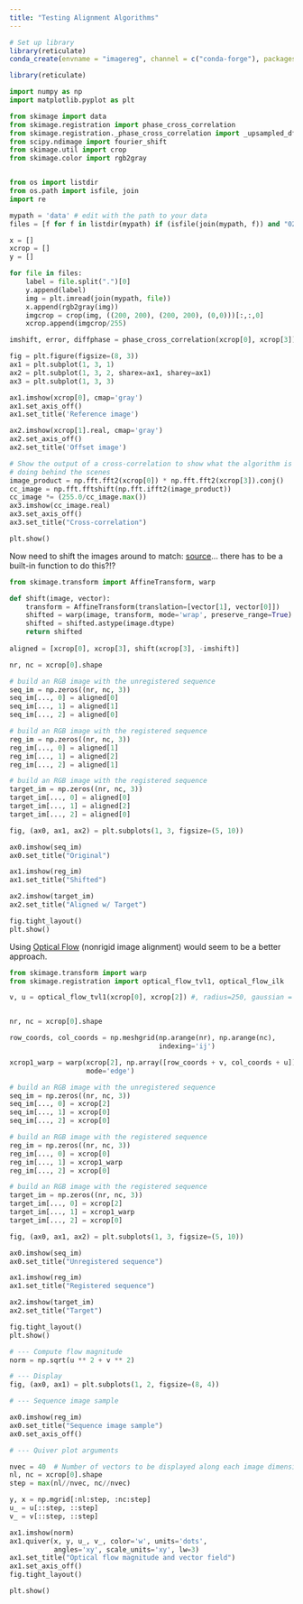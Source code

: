 ```yaml
---
title: "Testing Alignment Algorithms"
---
```


```r
# Set up library
library(reticulate)
conda_create(envname = "imagereg", channel = c("conda-forge"), packages=c("numpy","matplotlib","scikit-image"))
```

```r
library(reticulate)
```

```python
import numpy as np
import matplotlib.pyplot as plt

from skimage import data
from skimage.registration import phase_cross_correlation
from skimage.registration._phase_cross_correlation import _upsampled_dft
from scipy.ndimage import fourier_shift
from skimage.util import crop
from skimage.color import rgb2gray


from os import listdir
from os.path import isfile, join
import re
```

```python

mypath = 'data' # edit with the path to your data
files = [f for f in listdir(mypath) if (isfile(join(mypath, f)) and "025_04_L" in f and "tiff" in f)]

x = []
xcrop = []
y = []

for file in files:
    label = file.split(".")[0]
    y.append(label)
    img = plt.imread(join(mypath, file))
    x.append(rgb2gray(img))
    imgcrop = crop(img, ((200, 200), (200, 200), (0,0)))[:,:,0]
    xcrop.append(imgcrop/255)


```


```python
imshift, error, diffphase = phase_cross_correlation(xcrop[0], xcrop[3])

fig = plt.figure(figsize=(8, 3))
ax1 = plt.subplot(1, 3, 1)
ax2 = plt.subplot(1, 3, 2, sharex=ax1, sharey=ax1)
ax3 = plt.subplot(1, 3, 3)

ax1.imshow(xcrop[0], cmap='gray')
ax1.set_axis_off()
ax1.set_title('Reference image')

ax2.imshow(xcrop[1].real, cmap='gray')
ax2.set_axis_off()
ax2.set_title('Offset image')

# Show the output of a cross-correlation to show what the algorithm is
# doing behind the scenes
image_product = np.fft.fft2(xcrop[0]) * np.fft.fft2(xcrop[3]).conj()
cc_image = np.fft.fftshift(np.fft.ifft2(image_product))
cc_image *= (255.0/cc_image.max())
ax3.imshow(cc_image.real)
ax3.set_axis_off()
ax3.set_title("Cross-correlation")

plt.show()

```

Now need to shift the images around to match: [source](https://stackoverflow.com/questions/27087139/shifting-an-image-in-numpy)... there has to be a built-in function to do this?!?

```python
from skimage.transform import AffineTransform, warp

def shift(image, vector):
    transform = AffineTransform(translation=[vector[1], vector[0]])
    shifted = warp(image, transform, mode='wrap', preserve_range=True)
    shifted = shifted.astype(image.dtype)
    return shifted
  
aligned = [xcrop[0], xcrop[3], shift(xcrop[3], -imshift)]

nr, nc = xcrop[0].shape

# build an RGB image with the unregistered sequence
seq_im = np.zeros((nr, nc, 3))
seq_im[..., 0] = aligned[0]
seq_im[..., 1] = aligned[1]
seq_im[..., 2] = aligned[0]

# build an RGB image with the registered sequence
reg_im = np.zeros((nr, nc, 3))
reg_im[..., 0] = aligned[1]
reg_im[..., 1] = aligned[2]
reg_im[..., 2] = aligned[1]

# build an RGB image with the registered sequence
target_im = np.zeros((nr, nc, 3))
target_im[..., 0] = aligned[0]
target_im[..., 1] = aligned[2]
target_im[..., 2] = aligned[0]

fig, (ax0, ax1, ax2) = plt.subplots(1, 3, figsize=(5, 10))

ax0.imshow(seq_im)
ax0.set_title("Original")

ax1.imshow(reg_im)
ax1.set_title("Shifted")

ax2.imshow(target_im)
ax2.set_title("Aligned w/ Target")

fig.tight_layout()
plt.show()
```

Using [Optical Flow](https://scikit-image.org/docs/stable/auto_examples/registration/plot_opticalflow.html#sphx-glr-auto-examples-registration-plot-opticalflow-py) (nonrigid image alignment) would seem to be a better approach.

```python
from skimage.transform import warp
from skimage.registration import optical_flow_tvl1, optical_flow_ilk

v, u = optical_flow_tvl1(xcrop[0], xcrop[2]) #, radius=250, gaussian = True, prefilter = True)


nr, nc = xcrop[0].shape

row_coords, col_coords = np.meshgrid(np.arange(nr), np.arange(nc),
                                     indexing='ij')

xcrop1_warp = warp(xcrop[2], np.array([row_coords + v, col_coords + u]),
                   mode='edge')

# build an RGB image with the unregistered sequence
seq_im = np.zeros((nr, nc, 3))
seq_im[..., 0] = xcrop[2]
seq_im[..., 1] = xcrop[0]
seq_im[..., 2] = xcrop[0]

# build an RGB image with the registered sequence
reg_im = np.zeros((nr, nc, 3))
reg_im[..., 0] = xcrop[0]
reg_im[..., 1] = xcrop1_warp
reg_im[..., 2] = xcrop[0]

# build an RGB image with the registered sequence
target_im = np.zeros((nr, nc, 3))
target_im[..., 0] = xcrop[2]
target_im[..., 1] = xcrop1_warp
target_im[..., 2] = xcrop[0]

fig, (ax0, ax1, ax2) = plt.subplots(1, 3, figsize=(5, 10))

ax0.imshow(seq_im)
ax0.set_title("Unregistered sequence")

ax1.imshow(reg_im)
ax1.set_title("Registered sequence")

ax2.imshow(target_im)
ax2.set_title("Target")

fig.tight_layout()
plt.show()

```

```python
# --- Compute flow magnitude
norm = np.sqrt(u ** 2 + v ** 2)

# --- Display
fig, (ax0, ax1) = plt.subplots(1, 2, figsize=(8, 4))

# --- Sequence image sample

ax0.imshow(reg_im)
ax0.set_title("Sequence image sample")
ax0.set_axis_off()

# --- Quiver plot arguments

nvec = 40  # Number of vectors to be displayed along each image dimension
nl, nc = xcrop[0].shape
step = max(nl//nvec, nc//nvec)

y, x = np.mgrid[:nl:step, :nc:step]
u_ = u[::step, ::step]
v_ = v[::step, ::step]

ax1.imshow(norm)
ax1.quiver(x, y, u_, v_, color='w', units='dots',
           angles='xy', scale_units='xy', lw=3)
ax1.set_title("Optical flow magnitude and vector field")
ax1.set_axis_off()
fig.tight_layout()

plt.show()

```
